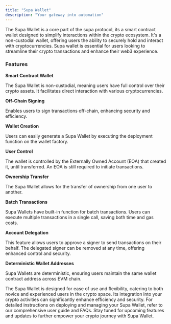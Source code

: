 ```yaml
---
title: "Supa Wallet"
description: "Your gateway into automation"
---
```


The Supa Wallet is a core part of the supa protocol, its a smart contract wallet designed to simplify interactions within the crypto ecosystem. It's a non-custodial wallet, offering users the ability to securely hold and interact with cryptocurrencies. Supa wallet is essential for users looking to streamline their crypto transactions and enhance their web3 experience.

### Features

**Smart Contract Wallet**

The Supa Wallet is non-custodial, meaning users have full control over their crypto assets. It facilitates direct interaction with various cryptocurrencies.

**Off-Chain Signing**

Enables users to sign transactions off-chain, enhancing security and efficiency.

**Wallet Creation**

Users can easily generate a Supa Wallet by executing the deployment function on the wallet factory.

**User Control**

The wallet is controlled by the Externally Owned Account (EOA) that created it, until transferred. An EOA is still required to initiate transactions.

**Ownership Transfer**

The Supa Wallet allows for the transfer of ownership from one user to another.

**Batch Transactions**

Supa Wallets have built-in function for batch transactions. Users can execute multiple transactions in a single call, saving both time and gas costs.

**Account Delegation**

This feature allows users to approve a signer to send transactions on their behalf. The delegated signer can be removed at any time, offering enhanced control and security.

**Deterministic Wallet Addresses**

Supa Wallets are deterministic, ensuring users maintain the same wallet contract address across EVM chain.

The Supa Wallet is designed for ease of use and flexibility, catering to both novice and experienced users in the crypto space. Its integration into your crypto activities can significantly enhance efficiency and security.
For detailed instructions on deploying and managing your Supa Wallet, refer to our comprehensive user guide and FAQs. Stay tuned for upcoming features and updates to further empower your crypto journey with Supa Wallet.

